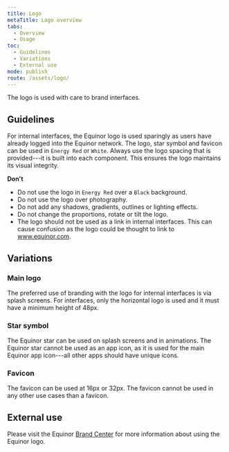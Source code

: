 ```yaml
---
title: Logo
metaTitle: Logo overview
tabs:
  - Overview
  - Usage
toc:
  - Guidelines
  - Variations
  - External use
mode: publish
route: /assets/logo/
---
```


The logo is used with care to brand interfaces.

<!--One to two sentences as an introduction to the component-->

## Guidelines

<!--List how to use it, sizes, widths, grid interactions, color allowances -->

For internal interfaces, the Equinor logo is used sparingly as users have already logged into the Equinor network. The logo, star symbol and favicon can be used in `Energy Red` or `White`. Always use the logo spacing that is provided---it is built into each component. This ensures the logo maintains its visual integrity.

**Don't**

<!--Bullet point list if needed -->

- Do not use the logo in `Energy Red` over a `Black` background.
- Do not use the logo over photography.
- Do not add any shadows, gradients, outlines or lighting effects.
- Do not change the proportions, rotate or tilt the logo.
- The logo should not be used as a link in internal interfaces. This can cause confusion as the logo could be thought to link to www.equinor.com.

## Variations

<!--One ### heading per frame in Figma, explaining each component in that frame. One 'content' section per variation if needed -->

### Main logo

The preferred use of branding with the logo for internal interfaces is via splash screens. For interfaces, only the horizontal logo is used and it must have a minimum height of 48px.

<FigmaImage
  url="https://www.figma.com/file/BQjYMxdSdgRkdhKTDDU7L4KU/Assets?node-id=71%3A107"
  alt="Figma design for main logo"
/>

### Star symbol

The Equinor star can be used on splash screens and in animations. The Equinor star cannot be used as an app icon, as it is used for the main Equinor app icon---all other apps should have unique icons.

<FigmaImage
  url="https://www.figma.com/file/BQjYMxdSdgRkdhKTDDU7L4KU/Assets?node-id=71%3A141"
  alt="Figma design for star symbol"
/>

### Favicon

The favicon can be used at 16px or 32px. The favicon cannot be used in any other use cases than a favicon.

<FigmaImage
  url="https://www.figma.com/file/BQjYMxdSdgRkdhKTDDU7L4KU/Assets?node-id=71%3A172"
  alt="Figma design for fav icon"
/>

## External use

Please visit the Equinor [Brand Center](https://communicationtoolbox.equinor.com/brandcenter/en/equinorbc/component/default/97 'Brand Center Toolbox Guidelines') for more information about using the Equinor logo.
